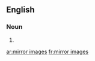 ==English==

===Noun===
{{head|en|plural|head=[[mirror]] [[image]]s}}

# {{plural of|mirror image|lang=en}}

[[ar:mirror images]]
[[fr:mirror images]]